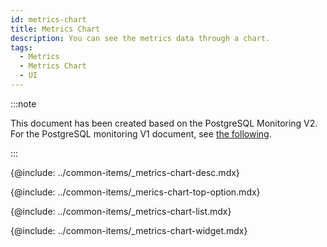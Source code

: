 ```yaml
---
id: metrics-chart
title: Metrics Chart
description: You can see the metrics data through a chart.
tags:
  - Metrics
  - Metrics Chart
  - UI
---
```


:::note

This document has been created based on the PostgreSQL Monitoring V2. For the PostgreSQL monitoring V1 document, see [the following](../postgresql-v1/metrics-chart).

:::


<!-- 개요-->

{@include: ../common-items/_metrics-chart-desc.mdx}

<ProdImg img='metrics-chart-all.png' desc='' />

<!-- 상단 옵션-->

{@include: ../common-items/_merics-chart-top-option.mdx}

<!-- 지표 목록-->

{@include: ../common-items/_metrics-chart-list.mdx}

<!-- Chart Widget-->

{@include: ../common-items/_metrics-chart-widget.mdx}  
